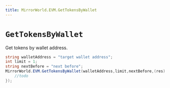 ```yaml
---
title: MirrorWorld.EVM.GetTokensByWallet
---
```


# `GetTokensByWallet`

Get tokens by wallet address.

```csharp
string walletAddress = "target wallet address";
int limit = 1;
string nextBefore = "next before";
MirrorWorld.EVM.GetTokensByWallet(walletAddress,limit,nextBefore,(res) => {
    //todo
});
```